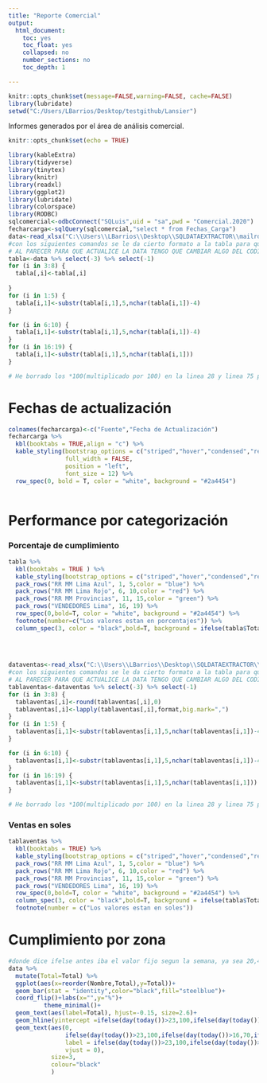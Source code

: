 ```yaml
---
title: "Reporte Comercial"
output:
  html_document:
    toc: yes
    toc_float: yes
    collapsed: no
    number_sections: no
    toc_depth: 1

---
```


```r
knitr::opts_chunk$set(message=FALSE,warning=FALSE, cache=FALSE)
library(lubridate)
setwd("C:/Users/LBarrios/Desktop/testgithub/Lansier")
```
Informes generados por el área de análisis comercial.


```r
knitr::opts_chunk$set(echo = TRUE)

library(kableExtra)
library(tidyverse)
library(tinytex)
library(knitr)
library(readxl)
library(ggplot2)
library(lubridate)
library(colorspace)
library(RODBC)
sqlcomercial<-odbcConnect("SQLuis",uid = "sa",pwd = "Comercial.2020")
fecharcarga<-sqlQuery(sqlcomercial,"select * from Fechas_Carga")
data<-read_xlsx("C:\\Users\\LBarrios\\Desktop\\SQLDATAEXTRACTOR\\mailrdata\\datapresentacion.xlsx") #borre todo el path que decia C/USERS,etc y lo deje solo en el nombre de el archivo, asi ya no importa donde lo corra siempre y cuando este en el wd
#con los siguientes comandos se le da cierto formato a la tabla para que sea mas facil de presentar la data en una tabla
# AL PARECER PARA QUE ACTUALICE LA DATA TENGO QUE CAMBIAR ALGO DEL CODIGO SINO NO CORRE
tabla<-data %>% select(-3) %>% select(-1)
for (i in 3:8) {
  tabla[,i]<-tabla[,i]
  
}
for (i in 1:5) {
  tabla[i,1]<-substr(tabla[i,1],5,nchar(tabla[i,1])-4)
}

for (i in 6:10) {
  tabla[i,1]<-substr(tabla[i,1],5,nchar(tabla[i,1])-4)
}
for (i in 16:19) {
  tabla[i,1]<-substr(tabla[i,1],5,nchar(tabla[i,1]))
}

# He borrado los *100(multiplicado por 100) en la linea 28 y linea 75 porque ahora mis valores no estan en decimales sino enteros, revisar eso


```
# Fechas de actualización
```r
colnames(fecharcarga)<-c("Fuente","Fecha de Actualización")
fecharcarga %>%
  kbl(booktabs = TRUE,align = "c") %>% 
  kable_styling(bootstrap_options = c("striped","hover","condensed","responsive","bordered"),
                full_width = FALSE,
                position = "left",
                font_size = 12) %>% 
  row_spec(0, bold = T, color = "white", background = "#2a4454")
 
```
# Performance por categorización
### Porcentaje de cumplimiento
```r

tabla %>%
  kbl(booktabs = TRUE ) %>%
  kable_styling(bootstrap_options = c("striped","hover","condensed","responsive")) %>% 
  pack_rows("RR MM Lima Azul", 1, 5,color = "blue") %>%
  pack_rows("RR MM Lima Rojo", 6, 10,color = "red") %>%
  pack_rows("RR MM Provincias", 11, 15,color = "green") %>%
  pack_rows("VENDEDORES Lima", 16, 19) %>%
  row_spec(0,bold=T, color = "white", background = "#2a4454") %>% 
  footnote(number=c("Los valores estan en porcentajes")) %>% 
  column_spec(3, color = "black",bold=T, background = ifelse(tabla$Total > 100, "green", ifelse(tabla$Total<80,"red","yellow")))
   
        
 

```



```r
dataventas<-read_xlsx("C:\\Users\\LBarrios\\Desktop\\SQLDATAEXTRACTOR\\mailrdata\\datapresentacionventas.xlsx") #borre todo el path que decia C/USERS,etc y lo deje solo en el nombre de el archivo, asi ya no importa donde lo corra siempre y cuando este en el wd
#con los siguientes comandos se le da cierto formato a la tabla para que sea mas facil de presentar la data en una tabla
# AL PARECER PARA QUE ACTUALICE LA DATA TENGO QUE CAMBIAR ALGO DEL CODIGO SINO NO CORRE
tablaventas<-dataventas %>% select(-3) %>% select(-1)
for (i in 3:8) {
  tablaventas[,i]<-round(tablaventas[,i],0)
  tablaventas[,i]<-lapply(tablaventas[,i],format,big.mark=",")
}
for (i in 1:5) {
  tablaventas[i,1]<-substr(tablaventas[i,1],5,nchar(tablaventas[i,1])-4)
}

for (i in 6:10) {
  tablaventas[i,1]<-substr(tablaventas[i,1],5,nchar(tablaventas[i,1])-4)
}
for (i in 16:19) {
  tablaventas[i,1]<-substr(tablaventas[i,1],5,nchar(tablaventas[i,1]))
}

# He borrado los *100(multiplicado por 100) en la linea 28 y linea 75 porque ahora mis valores no estan en decimales sino enteros, revisar eso
```

### Ventas en soles

```r

tablaventas %>%
  kbl(booktabs = TRUE) %>%
  kable_styling(bootstrap_options = c("striped","hover","condensed","responsive")) %>% 
  pack_rows("RR MM Lima Azul", 1, 5,color = "blue") %>%
  pack_rows("RR MM Lima Rojo", 6, 10,color = "red") %>%
  pack_rows("RR MM Provincias", 11, 15,color = "green") %>%
  pack_rows("VENDEDORES Lima", 16, 19) %>%
  row_spec(0,bold=T, color = "white", background = "#2a4454") %>%
  column_spec(3, color = "black",bold=T, background = ifelse(tabla$Total > 100, "green", ifelse(tabla$Total<80,"red","yellow"))) %>% 
  footnote(number = c("Los valores estan en soles"))
```


# Cumplimiento por zona
```r
#donde dice ifelse antes iba el valor fijo segun la semana, ya sea 20,40,70 o 100, ahora ya esta automatico en funcion a la fecha que se corre.
data %>%
  mutate(Total=Total) %>% 
  ggplot(aes(x=reorder(Nombre,Total),y=Total))+
  geom_bar(stat = "identity",color="black",fill="steelblue")+
  coord_flip()+labs(x="",y="%")+
          theme_minimal()+
  geom_text(aes(label=Total), hjust=-0.15, size=2.6)+
  geom_hline(yintercept =ifelse(day(today())>23,100,ifelse(day(today())>16,70,ifelse(day(today())>9,40,ifelse(day(today())>3,20,100)))) ,linetype="dotted",color="black")+
  geom_text(aes(0,
                ifelse(day(today())>23,100,ifelse(day(today())>16,70,ifelse(day(today())>9,40,ifelse(day(today())>3,20,100)))),
                label = ifelse(day(today())>23,100,ifelse(day(today())>16,70,ifelse(day(today())>9,40,ifelse(day(today())>3,20,100)))),
                vjust = 0),
            size=3,
            colour="black"
            )
```

